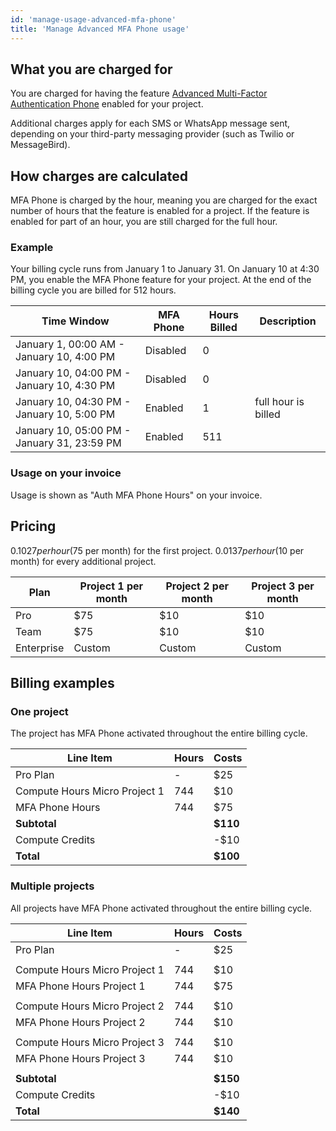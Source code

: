 ```yaml
---
id: 'manage-usage-advanced-mfa-phone'
title: 'Manage Advanced MFA Phone usage'
---
```


## What you are charged for

You are charged for having the feature [Advanced Multi-Factor Authentication Phone](/docs/guides/auth/auth-mfa/phone) enabled for your project.

<Admonition type="note">

Additional charges apply for each SMS or WhatsApp message sent, depending on your third-party messaging provider (such as Twilio or MessageBird).

</Admonition>

## How charges are calculated

MFA Phone is charged by the hour, meaning you are charged for the exact number of hours that the feature is enabled for a project. If the feature is enabled for part of an hour, you are still charged for the full hour.

### Example

Your billing cycle runs from January 1 to January 31. On January 10 at 4:30 PM, you enable the MFA Phone feature for your project. At the end of the billing cycle you are billed for 512 hours.

| Time Window                                 | MFA Phone | Hours Billed | Description         |
| ------------------------------------------- | --------- | ------------ | ------------------- |
| January 1, 00:00 AM - January 10, 4:00 PM   | Disabled  | 0            |                     |
| January 10, 04:00 PM - January 10, 4:30 PM  | Disabled  | 0            |                     |
| January 10, 04:30 PM - January 10, 5:00 PM  | Enabled   | 1            | full hour is billed |
| January 10, 05:00 PM - January 31, 23:59 PM | Enabled   | 511          |                     |

### Usage on your invoice

Usage is shown as "Auth MFA Phone Hours" on your invoice.

## Pricing

$0.1027 per hour ($75 per month) for the first project. $0.0137 per hour ($10 per month) for every additional project.

| Plan       | Project 1 per month | Project 2 per month | Project 3 per month |
| ---------- | ------------------- | ------------------- | ------------------- |
| Pro        | $75                 | $10                 | $10                 |
| Team       | $75                 | $10                 | $10                 |
| Enterprise | Custom              | Custom              | Custom              |

## Billing examples

### One project

The project has MFA Phone activated throughout the entire billing cycle.

| Line Item                     | Hours | Costs    |
| ----------------------------- | ----- | -------- |
| Pro Plan                      | -     | $25      |
| Compute Hours Micro Project 1 | 744   | $10      |
| MFA Phone Hours               | 744   | $75      |
| **Subtotal**                  |       | **$110** |
| Compute Credits               |       | -$10     |
| **Total**                     |       | **$100** |

### Multiple projects

All projects have MFA Phone activated throughout the entire billing cycle.

| Line Item                     | Hours | Costs    |
| ----------------------------- | ----- | -------- |
| Pro Plan                      | -     | $25      |
|                               |       |          |
| Compute Hours Micro Project 1 | 744   | $10      |
| MFA Phone Hours Project 1     | 744   | $75      |
|                               |       |          |
| Compute Hours Micro Project 2 | 744   | $10      |
| MFA Phone Hours Project 2     | 744   | $10      |
|                               |       |          |
| Compute Hours Micro Project 3 | 744   | $10      |
| MFA Phone Hours Project 3     | 744   | $10      |
|                               |       |          |
| **Subtotal**                  |       | **$150** |
| Compute Credits               |       | -$10     |
| **Total**                     |       | **$140** |
